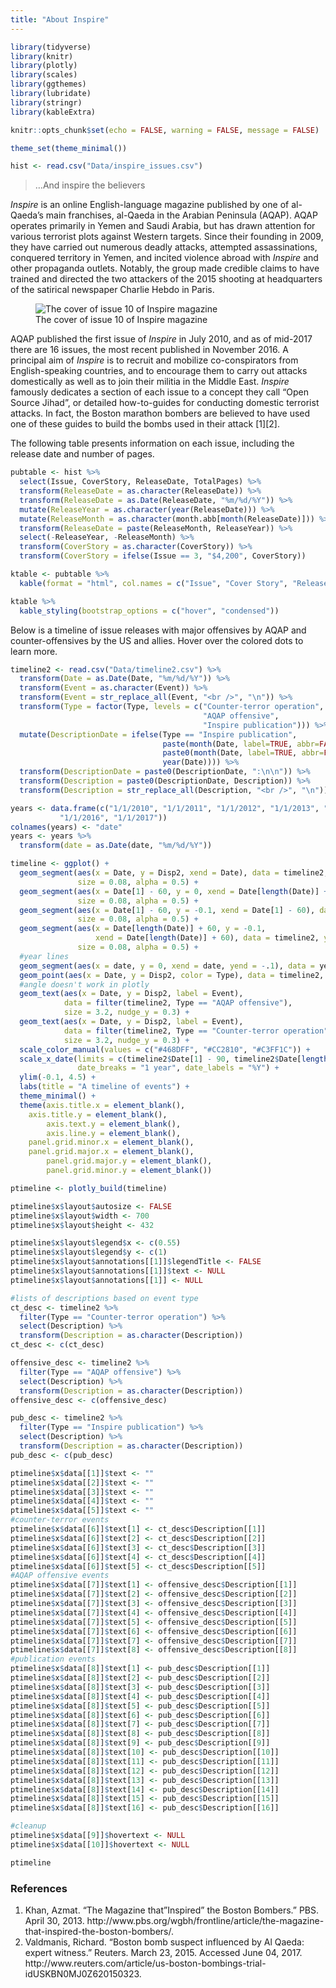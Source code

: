 ```yaml
---
title: "About Inspire"
---
```


```r
library(tidyverse)
library(knitr)
library(plotly)
library(scales)
library(ggthemes)
library(lubridate)
library(stringr)
library(kableExtra)

knitr::opts_chunk$set(echo = FALSE, warning = FALSE, message = FALSE)

theme_set(theme_minimal())

hist <- read.csv("Data/inspire_issues.csv")
```

> ...And inspire the believers

*Inspire* is an online English-language magazine published by one of al-Qaeda's main franchises, al-Qaeda in the Arabian Peninsula (AQAP). AQAP operates primarily in Yemen and Saudi Arabia, but has drawn attention for various terrorist plots against Western targets. Since their founding in 2009, they have carried out numerous deadly attacks, attempted assassinations, conquered territory in Yemen, and incited violence abroad with *Inspire* and other propaganda outlets. Notably, the group made credible claims to have trained and directed the two attackers of the 2015 shooting at headquarters of the satirical newspaper Charlie Hebdo in Paris. 

![The cover of issue 10 of Inspire magazine](pics/usama_small2.png)

AQAP published the first issue of *Inspire* in July 2010, and as of mid-2017 there are 16 issues, the most recent published in November 2016. A principal aim of *Inspire* is to recruit and mobilize co-conspirators from English-speaking countries, and to encourage them to carry out attacks domestically as well as to join their militia in the Middle East. *Inspire* famously dedicates a section of each issue to a concept they call "Open Source Jihad", or detailed how-to-guides for conducting domestic terrorist attacks. In fact, the Boston marathon bombers are believed to have used one of these guides to build the bombs used in their attack [1][2].

The following table presents information on each issue, including the release date and number of pages.

```r
pubtable <- hist %>%
  select(Issue, CoverStory, ReleaseDate, TotalPages) %>%
  transform(ReleaseDate = as.character(ReleaseDate)) %>%
  transform(ReleaseDate = as.Date(ReleaseDate, "%m/%d/%Y")) %>%
  mutate(ReleaseYear = as.character(year(ReleaseDate))) %>%
  mutate(ReleaseMonth = as.character(month.abb[month(ReleaseDate)])) %>%
  transform(ReleaseDate = paste(ReleaseMonth, ReleaseYear)) %>%
  select(-ReleaseYear, -ReleaseMonth) %>%
  transform(CoverStory = as.character(CoverStory)) %>%
  transform(CoverStory = ifelse(Issue == 3, "$4,200", CoverStory))

ktable <- pubtable %>%
  kable(format = "html", col.names = c("Issue", "Cover Story", "Release Date", "# Pages"), align = 'l', table.attr = "style='width:100%;'")

ktable %>%
  kable_styling(bootstrap_options = c("hover", "condensed"))
```

Below is a timeline of issue releases with major offensives by AQAP and counter-offensives by the US and allies. Hover over the colored dots to learn more.

```r
timeline2 <- read.csv("Data/timeline2.csv") %>%
  transform(Date = as.Date(Date, "%m/%d/%Y")) %>%
  transform(Event = as.character(Event)) %>%
  transform(Event = str_replace_all(Event, "<br />", "\n")) %>%
  transform(Type = factor(Type, levels = c("Counter-terror operation",
                                           "AQAP offensive",
                                           "Inspire publication"))) %>%
  mutate(DescriptionDate = ifelse(Type == "Inspire publication",
                                  paste(month(Date, label=TRUE, abbr=FALSE), year(Date)),
                                  paste0(month(Date, label=TRUE, abbr=FALSE), " ", day(Date), ", ", 
                                  year(Date)))) %>%
  transform(DescriptionDate = paste0(DescriptionDate, ":\n\n")) %>%
  transform(Description = paste0(DescriptionDate, Description)) %>%
  transform(Description = str_replace_all(Description, "<br />", "\n"))

years <- data.frame(c("1/1/2010", "1/1/2011", "1/1/2012", "1/1/2013", "1/1/2014", "1/1/2015",
           "1/1/2016", "1/1/2017"))
colnames(years) <- "date"
years <- years %>%
  transform(date = as.Date(date, "%m/%d/%Y"))

timeline <- ggplot() + 
  geom_segment(aes(x = Date, y = Disp2, xend = Date), data = timeline2, yend = 0,
               size = 0.08, alpha = 0.5) + 
  geom_segment(aes(x = Date[1] - 60, y = 0, xend = Date[length(Date)] + 60), data = timeline2, yend = 0,
               size = 0.08, alpha = 0.5) + 
  geom_segment(aes(x = Date[1] - 60, y = -0.1, xend = Date[1] - 60), data = timeline2, yend = 0,
               size = 0.08, alpha = 0.5) + 
  geom_segment(aes(x = Date[length(Date)] + 60, y = -0.1, 
                   xend = Date[length(Date)] + 60), data = timeline2, yend = 0,
               size = 0.08, alpha = 0.5) + 
  #year lines
  geom_segment(aes(x = date, y = 0, xend = date, yend = -.1), data = years, size = 0.08, alpha = 0.5) + 
  geom_point(aes(x = Date, y = Disp2, color = Type), data = timeline2, size = 2) +
  #angle doesn't work in plotly
  geom_text(aes(x = Date, y = Disp2, label = Event), 
            data = filter(timeline2, Type == "AQAP offensive"),
            size = 3.2, nudge_y = 0.3) + 
  geom_text(aes(x = Date, y = Disp2, label = Event), 
            data = filter(timeline2, Type == "Counter-terror operation"),
            size = 3.2, nudge_y = 0.3) + 
  scale_color_manual(values = c("#468DFF", "#CC2810", "#C3FF1C")) + 
  scale_x_date(limits = c(timeline2$Date[1] - 90, timeline2$Date[length(timeline2$Date)] + 90),
               date_breaks = "1 year", date_labels = "%Y") + 
  ylim(-0.1, 4.5) + 
  labs(title = "A timeline of events") + 
  theme_minimal() + 
  theme(axis.title.x = element_blank(),
    axis.title.y = element_blank(),
        axis.text.y = element_blank(),
        axis.line.y = element_blank(),
    panel.grid.minor.x = element_blank(),
    panel.grid.major.x = element_blank(),
        panel.grid.major.y = element_blank(),
        panel.grid.minor.y = element_blank())

ptimeline <- plotly_build(timeline)

ptimeline$x$layout$autosize <- FALSE
ptimeline$x$layout$width <- 700
ptimeline$x$layout$height <- 432

ptimeline$x$layout$legend$x <- c(0.55)
ptimeline$x$layout$legend$y <- c(1)
ptimeline$x$layout$annotations[[1]]$legendTitle <- FALSE
ptimeline$x$layout$annotations[[1]]$text <- NULL
ptimeline$x$layout$annotations[[1]] <- NULL

#lists of descriptions based on event type
ct_desc <- timeline2 %>%
  filter(Type == "Counter-terror operation") %>%
  select(Description) %>%
  transform(Description = as.character(Description))
ct_desc <- c(ct_desc)

offensive_desc <- timeline2 %>%
  filter(Type == "AQAP offensive") %>%
  select(Description) %>%
  transform(Description = as.character(Description))
offensive_desc <- c(offensive_desc)

pub_desc <- timeline2 %>%
  filter(Type == "Inspire publication") %>%
  select(Description) %>%
  transform(Description = as.character(Description))
pub_desc <- c(pub_desc)

ptimeline$x$data[[1]]$text <- ""
ptimeline$x$data[[2]]$text <- ""
ptimeline$x$data[[3]]$text <- ""
ptimeline$x$data[[4]]$text <- ""
ptimeline$x$data[[5]]$text <- ""
#counter-terror events
ptimeline$x$data[[6]]$text[1] <- ct_desc$Description[[1]]
ptimeline$x$data[[6]]$text[2] <- ct_desc$Description[[2]]
ptimeline$x$data[[6]]$text[3] <- ct_desc$Description[[3]]
ptimeline$x$data[[6]]$text[4] <- ct_desc$Description[[4]]
ptimeline$x$data[[6]]$text[5] <- ct_desc$Description[[5]]
#AQAP offensive events
ptimeline$x$data[[7]]$text[1] <- offensive_desc$Description[[1]]
ptimeline$x$data[[7]]$text[2] <- offensive_desc$Description[[2]]
ptimeline$x$data[[7]]$text[3] <- offensive_desc$Description[[3]]
ptimeline$x$data[[7]]$text[4] <- offensive_desc$Description[[4]]
ptimeline$x$data[[7]]$text[5] <- offensive_desc$Description[[5]]
ptimeline$x$data[[7]]$text[6] <- offensive_desc$Description[[6]]
ptimeline$x$data[[7]]$text[7] <- offensive_desc$Description[[7]]
ptimeline$x$data[[7]]$text[8] <- offensive_desc$Description[[8]]
#publication events
ptimeline$x$data[[8]]$text[1] <- pub_desc$Description[[1]]
ptimeline$x$data[[8]]$text[2] <- pub_desc$Description[[2]]
ptimeline$x$data[[8]]$text[3] <- pub_desc$Description[[3]]
ptimeline$x$data[[8]]$text[4] <- pub_desc$Description[[4]]
ptimeline$x$data[[8]]$text[5] <- pub_desc$Description[[5]]
ptimeline$x$data[[8]]$text[6] <- pub_desc$Description[[6]]
ptimeline$x$data[[8]]$text[7] <- pub_desc$Description[[7]]
ptimeline$x$data[[8]]$text[8] <- pub_desc$Description[[8]]
ptimeline$x$data[[8]]$text[9] <- pub_desc$Description[[9]]
ptimeline$x$data[[8]]$text[10] <- pub_desc$Description[[10]]
ptimeline$x$data[[8]]$text[11] <- pub_desc$Description[[11]]
ptimeline$x$data[[8]]$text[12] <- pub_desc$Description[[12]]
ptimeline$x$data[[8]]$text[13] <- pub_desc$Description[[13]]
ptimeline$x$data[[8]]$text[14] <- pub_desc$Description[[14]]
ptimeline$x$data[[8]]$text[15] <- pub_desc$Description[[15]]
ptimeline$x$data[[8]]$text[16] <- pub_desc$Description[[16]]

#cleanup
ptimeline$x$data[[9]]$hovertext <- NULL
ptimeline$x$data[[10]]$hovertext <- NULL

ptimeline
```

### References
  1. Khan, Azmat. "The Magazine that "Inspired" the Boston Bombers." PBS. April 30, 2013. http://www.pbs.org/wgbh/frontline/article/the-magazine-that-inspired-the-boston-bombers/.
  2. Valdmanis, Richard. "Boston bomb suspect influenced by Al Qaeda: expert witness." Reuters. March 23, 2015. Accessed June 04, 2017. http://www.reuters.com/article/us-boston-bombings-trial-idUSKBN0MJ0Z620150323.

